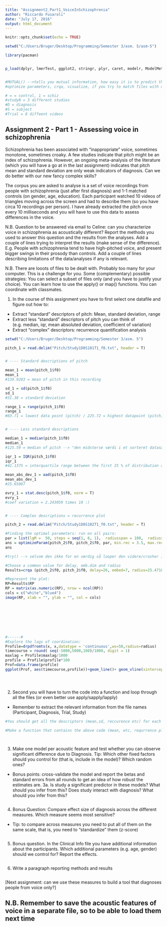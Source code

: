 ```yaml
---
title: "Assignment2_Part1_VoiceInSchizophrenia"
author: "Riccardo Fusaroli"
date: "July 17, 2016"
output: html_document
---
```


```r
knitr::opts_chunk$set(echo = TRUE)

setwd("C:/Users/Bruger/Desktop/Programming/Semester 3/asm. 5/asm-5")

library(pacman)


p_load(dplyr, lmerTest, ggplot2, stringr, plyr, caret, modelr, ModelMetrics, tidyverse, MASS, simr, MuMIn, cvTools, hydroGOF, lsr, pastecs, crqa)


#MUTUAL() -->tells you mutual information, how easy it is to predict the next datapoint in timeseries, point in time. Conservative parameter --> the first dip before it goes up again.
#optimize parameters, crqa, visualize, if you try to match files with demographic data etc - 

# = = control, 1 = schiz
#studyN = 3 different studies
#D = diagnosis
#S = subject
#Trial = 8 diffeent videos

```

## Assignment 2 - Part 1 - Assessing voice in schizophrenia

Schizophrenia has been associated with "inappropriate" voice, sometimes monotone, sometimes croaky. A few studies indicate that pitch might be an index of schizophrenia. However, an ongoing meta-analysis of the literature (which you will have a go at in the last assignment) indicates that pitch mean and standard deviation are only weak indicators of diagnosis. Can we do better with our new fancy complex skills?

The corpus you are asked to analyse is a set of voice recordings from people with schizophrenia (just after first diagnosis) and 1-1 matched controls (on gender, age, education). Each participant watched 10 videos of triangles moving across the screen and had to describe them (so you have circa 10 recordings per person). I have already extracted the pitch once every 10 milliseconds and you will have to use this data to assess differences in the voice.

N.B. Question to be answered via email to Celine: can you characterize voice in schizophrenia as acoustically different? Report the methods you used to answer this question and the results from the analyses. Add a couple of lines trying to interpret the results (make sense of the difference). E.g. People with schizophrenia tend to have high-pitched voice, and present bigger swings in their prosody than controls. Add a couple of lines describing limitations of the data/analyses if any is relevant.

N.B. There are looots of files to be dealt with. Probably too many for your computer. This is a challenge for you. Some (complementary) possible strategies: You can select a subset of files only (and you have to justify your choice). You can learn how to use the apply() or map() functions. You can coordinate with classmates.

1. In the course of this assignment you have to first select one datafile and figure out how to:

- Extract "standard" descriptors of pitch: Mean, standard deviation, range
- Extract less "standard" descriptors of pitch you can think of (e.g. median, iqr, mean absoluted deviation, coefficient of variation)
- Extract "complex" descriptors: recurrence quantification analysis

```r
setwd("C:/Users/Bruger/Desktop/Programming/Semester 3/asm. 5")

pitch_1 = read.delim("Pitch/Study1D0S101T1_f0.txt", header = T)


# ---- Standard descriptions of pitch

mean_1 = mean(pitch_1$f0)
mean_1
#139.9203 = mean of pitch in this recording

sd_1 = sd(pitch_1$f0)
sd_1
#31.38 = standard deviation

range_1 = range(pitch_1$f0)
range_1
#83.71 = lowest data point (pitch) / 225.72 = highest datapoint (pitch)


# ---- Less standard descriptions

median_1 = median(pitch_1$f0)
median_1
#125.59 = median of pitch --> "den midsterse værdi i et sorteret datasæt"

iqr_1 = IQR(pitch_1$f0)
iqr_1
#42.1375 = interquartile range between the first 25 % of distribution and last 25 % of the distribution (from 25 - 75 %)

mean_abs_dev_1 = aad(pitch_1$f0)
mean_abs_dev_1
#25.65087  

evry_1 = stat.desc(pitch_1$f0, norm = T)
evry_1
#coef variation = 2.243059 times 10 :)


# ---- Complex descriptions = recurrence plot

pitch_2 = read.delim("Pitch/Study1D0S102T1_f0.txt", header = T)

#Finding the optimal parameters: run on all pairs:
par = list(lgM =  50, steps = seq(1, 6, 1),  radiusspan = 100,  radiussample = 40, normalize = 0,  rescale = 0,  mindiagline = 2,  minvertline = 2,  tw = 0,  whiteline = FALSE,  recpt = FALSE,  fnnpercent = 10,  typeami = "mindip")
ans = optimizeParam(pitch_2$f0, pitch_2$f0, par, min.rec = 3.5, max.rec = 4.5)
ans

#try() --> selvom den ikke for en værdig så looper den videre/crasher ikke

#Choose a common value for delay, emb.dim and radius
Results=crqa (pitch_2$f0, pitch_2$f0, delay=26, embed=7, radius=25.47183,normalize=0,rescale=0,mindiagline = 2,minvertline = 2)

#Represent the plot:
RP=Results$RP
RP = matrix(as.numeric(RP), nrow = ncol(RP)) 
cols = c("white","blue4")
image(RP, xlab = "", ylab = "", col = cols)








#------#
#Explore the lags of coordination:
Profile=drpdfromts(x, x,datatype = 'continuous',ws=50,radius=radius)
timecourse = round( seq(-5000,5000,100)/1000, digit = 1)
maxlag = Profile$maxlag/1000
profile = Profile$profile*100
Prof=data.frame(profile)
ggplot(Prof, aes(timecourse,profile))+geom_line()+ geom_vline(xintercept = timecourse[maxlag], colour='red')





```



2. Second you will have to turn the code into a function and loop through all the files (or even better use apply/sapply/lapply)
- Remember to extract the relevant information from the file names (Participant, Diagnosis, Trial, Study)

```r

#You should get all the descriptors (mean,sd, reccurence etc) for each txt file so after you run the loop you'll end up with big dataframe that has 1 row per each txt fil

#Make a function that contains the above code (mean, etc, requrrence plot) which applies the code to all the files in the Pitch folder and puts them into a dataframe with 1 row per file, and mean/sd/time/f0/etc as columns).




```


3. Make one model per acoustic feature and test whether you can observe significant difference due to Diagnosis. Tip: Which other fixed factors should you control for (that is, include in the model)? Which random ones?
- Bonus points: cross-validate the model and report the betas and standard errors from all rounds to get an idea of how robust the estimates are. 
3a. Is study a significant predictor in these models? What should you infer from this? Does study interact with diagnosis? What should you infer from this?


```r



```


4. Bonus Question: Compare effect size of diagnosis across the different measures. Which measure seems most sensitive?
- Tip: to compare across measures you need to put all of them on the same scale, that is, you need to "standardize" them (z-score)


```r



```


5. Bonus question. In the Clinical Info file you have additional information about the participants. Which additional parameters (e.g. age, gender) should we control for? Report the effects.

```r



```



6. Write a paragraph reporting methods and results

```r



```



[Next assignment: can we use these measures to build a tool that diagnoses people from voice only?]

## N.B. Remember to save the acoustic features of voice in a separate file, so to be able to load them next time